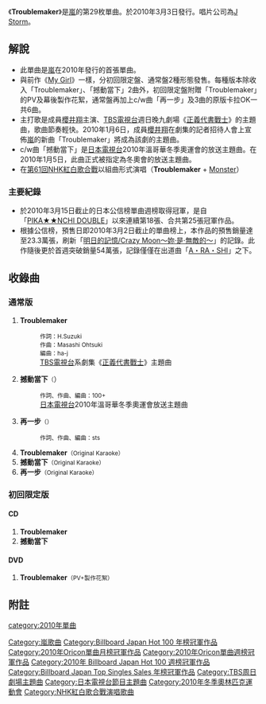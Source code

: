 {{Infobox Single
| Name = Troublemaker
| Cover = Arashi-Troublemaker-RE.jpg
| Cover Size = 
| Caption = 
| Artist = [[嵐|嵐]]
| from Album =《[[我眼中的風景|我眼中的風景]]》
| A-side = Troublemaker
| B-side = 撼動當下<br />再一步
| Released = 2010年3月3日
| Format = [[唱片|唱片]]
| Recorded = 2010年
| Genre = [[J-Pop|J-Pop]]
| Length = 通常：24分24秒
| Label = [[J_Storm|J Storm]]
| Writer =
| Producer =  
| Certification  = *雙白金（唱片，[[日本唱片協會|日本唱片協會]]）
| Chart position = *週榜第1名（[[Oricon|Oricon]]）
*2010年3月度月榜第1名（Oricon）
*2010年上半年度第1名（Oricon）
*2010年度年榜第3名（Oricon）
| Last single = [[My_Girl_(嵐)|My Girl]]<br />（2009年）
| This single = '''Troublemaker'''<br />（2010年）
| Next single = [[Monster_(嵐)|Monster]]<br />（2010年）
}}
《'''Troublemaker'''》是[[嵐|嵐]]的第29枚單曲。於2010年3月3日發行。唱片公司為[[J_Storm|J Storm]]。

== 解說 ==
*此單曲是[[嵐|嵐]]在2010年發行的首張單曲。
*與前作《[[My_Girl_(嵐)|My Girl]]》一樣，分初回限定盤、通常盤2種形態發售。每種版本除收入「Troublemaker」、「撼動當下」2曲外，初回限定盤附贈「Troublemaker」的PV及幕後製作花絮，通常盤再加上c/w曲「再一步」及3曲的原版卡拉OK一共6曲。
*主打歌是成員[[櫻井翔|櫻井翔]]主演、[[TBS電視台|TBS電視台]]週日晚九劇場《[[正義代書戰士|正義代書戰士]]》的主題曲，歌曲節奏輕快。2010年1月6日，成員[[櫻井翔|櫻井翔]]在劇集的記者招待人會上宣佈[[嵐|嵐]]的新曲「Troublemaker」將成為該劇的主題曲。
*c/w曲「撼動當下」是[[日本電視台|日本電視台]]2010年溫哥華冬季奧運會的放送主題曲。在2010年1月5日，此曲正式被指定為冬奧會的放送主題曲。
* 在[[第61回NHK紅白歌合戰|第61回NHK紅白歌合戰]]以組曲形式演唱（'''Troublemaker''' + [[Monster_(嵐)|Monster]]）
=== 主要紀錄 ===
*於2010年3月15日截止的日本公信榜單曲週榜取得冠軍，是自「[[PIKA★★NCHI_DOUBLE|PIKA★★NCHI DOUBLE]]」以來連續第18張、合共第25張冠軍作品。
*根據公信榜，預售日即2010年3月2日截止的單曲榜上，本作品的預售銷量達至23.3萬張，刷新「[[明日的記憶/Crazy_Moon～妳·是·無敵的～|明日的記憶/Crazy Moon～妳·是·無敵的～]]」的記錄。此作隨後更於首週突破銷量54萬張，記錄僅僅在出道曲「[[A・RA・SHI|A・RA・SHI]]」之下。

== 收錄曲 ==
=== 通常版 ===
#'''Troublemaker'''<span style="font-size:smaller"></span>
#:<span style="font-size:smaller">作詞：H.Suzuki</span>
#:<span style="font-size:smaller">作曲：Masashi Ohtsuki</span>
#:<span style="font-size:smaller">編曲：ha-j</span>
#:[[TBS電視台|TBS電視台]]系劇集《[[正義代書戰士|正義代書戰士]]》主題曲
#'''撼動當下'''<span style="font-size:smaller">（{{lang|ja|揺らせ、今を}}</span>）
#:<span style="font-size:smaller">作詞、作曲、編曲：100+</span>
#:[[日本電視台|日本電視台]]2010年溫哥華冬季奧運會放送主題曲
#'''再一步'''<span style="font-size:smaller">（{{lang|ja|もう一歩}}）</span>
#:<span style="font-size:smaller">作詞、作曲、編曲：sts</span>
#'''Troublemaker'''<span style="font-size:smaller">（Original Karaoke）</span>
#'''撼動當下'''<span style="font-size:smaller">（Original Karaoke）</span>
#'''再一步'''<span style="font-size:smaller">（Original Karaoke）</span>

=== 初回限定版 ===
==== CD ====
#'''Troublemaker'''
#'''撼動當下'''
==== DVD ====
#'''Troublemaker'''<span style="font-size:smaller">（PV+製作花絮）</span>

== 附註 ==
{{reflist}}

{{嵐}}
{{TBS周日劇場主題曲2010年代前半部}}
{{Billboard JAPAN Hot 100 週榜冠軍 (2010年)|2010年3月15日—3月22日，共2週}}
{{Billboard Japan Hot 100 年榜冠軍|2010年}}
{{Billboard JAPAN Top Singles Sales 年榜冠軍|2010年}}
{{Oricon單曲月榜冠軍 (2010年代前期)|2010年3月}}
{{Oricon單曲週榜冠軍 (2010年)|2010年3月15日}}

[[Category:嵐歌曲|Category:嵐歌曲]]
[[category:2010年單曲|category:2010年單曲]]
[[Category:Billboard_Japan_Hot_100_年榜冠軍作品|Category:Billboard Japan Hot 100 年榜冠軍作品]]
[[Category:2010年Oricon單曲月榜冠軍作品|Category:2010年Oricon單曲月榜冠軍作品]]
[[Category:2010年Oricon單曲週榜冠軍作品|Category:2010年Oricon單曲週榜冠軍作品]]
[[Category:2010年_Billboard_Japan_Hot_100_週榜冠軍作品|Category:2010年 Billboard Japan Hot 100 週榜冠軍作品]]
[[Category:Billboard_Japan_Top_Singles_Sales_年榜冠軍作品|Category:Billboard Japan Top Singles Sales 年榜冠軍作品]]
[[Category:TBS周日劇場主題曲|Category:TBS周日劇場主題曲]]
[[Category:日本電視台節目主題曲|Category:日本電視台節目主題曲]]
[[Category:2010年冬季奧林匹克運動會|Category:2010年冬季奧林匹克運動會]]
[[Category:NHK紅白歌合戰演唱歌曲|Category:NHK紅白歌合戰演唱歌曲]]
